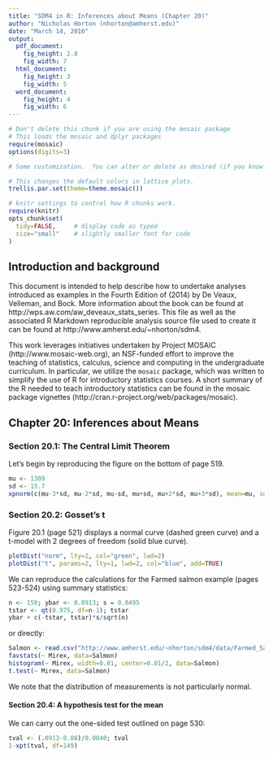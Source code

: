 ```yaml
---
title: "SDM4 in R: Inferences about Means (Chapter 20)"
author: "Nicholas Horton (nhorton@amherst.edu)"
date: "March 14, 2016"
output: 
  pdf_document:
    fig_height: 2.8
    fig_width: 7
  html_document:
    fig_height: 3
    fig_width: 5
  word_document:
    fig_height: 4
    fig_width: 6
---
```



```r
# Don't delete this chunk if you are using the mosaic package
# This loads the mosaic and dplyr packages
require(mosaic)
options(digits=3)
```

```r
# Some customization.  You can alter or delete as desired (if you know what you are doing).

# This changes the default colors in lattice plots.
trellis.par.set(theme=theme.mosaic())  

# knitr settings to control how R chunks work.
require(knitr)
opts_chunk$set(
  tidy=FALSE,     # display code as typed
  size="small"    # slightly smaller font for code
)
```

## Introduction and background 

This document is intended to help describe how to undertake analyses introduced 
as examples in the Fourth Edition of \emph{Stats: Data and Models} (2014) by De Veaux, Velleman, and Bock.
More information about the book can be found at http://wps.aw.com/aw_deveaux_stats_series.  This
file as well as the associated R Markdown reproducible analysis source file used to create it can be found at http://www.amherst.edu/~nhorton/sdm4.

This work leverages initiatives undertaken by Project MOSAIC (http://www.mosaic-web.org), an NSF-funded effort to improve the teaching of statistics, calculus, science and computing in the undergraduate curriculum. In particular, we utilize the `mosaic` package, which was written to simplify the use of R for introductory statistics courses. A short summary of the R needed to teach introductory statistics can be found in the mosaic package vignettes (http://cran.r-project.org/web/packages/mosaic).

## Chapter 20: Inferences about Means

### Section 20.1: The Central Limit Theorem

Let's begin by reproducing the figure on the bottom of page 519.

```r
mu <- 1309
sd <- 15.7
xpnorm(c(mu-3*sd, mu-2*sd, mu-sd, mu+sd, mu+2*sd, mu+3*sd), mean=mu, sd=sd)
```

### Section 20.2: Gosset's t

Figure 20.1 (page 521) displays a normal curve (dashed green curve) and a t-model with 2 degrees of freedom (solid blue curve).

```r
plotDist("norm", lty=2, col="green", lwd=2)
plotDist("t", params=2, lty=1, lwd=2, col="blue", add=TRUE)
```

We can reproduce the calculations for the Farmed salmon example (pages 523-524) using summary statistics:

```r
n <- 150; ybar <- 0.0913; s = 0.0495
tstar <- qt(0.975, df=n-1); tstar
ybar + c(-tstar, tstar)*s/sqrt(n)
```

or directly:

```r
Salmon <- read.csv("http://www.amherst.edu/~nhorton/sdm4/data/Farmed_Salmon.csv")
favstats(~ Mirex, data=Salmon)
histogram(~ Mirex, width=0.01, center=0.01/2, data=Salmon)
t.test(~ Mirex, data=Salmon)
```

We note that the distribution of measurements is not particularly normal.

#### Section 20.4: A hypothesis test for the mean

We can carry out the one-sided test outlined on page 530:

```r
tval <- (.0913-0.08)/0.0040; tval
1-xpt(tval, df=149)
```


